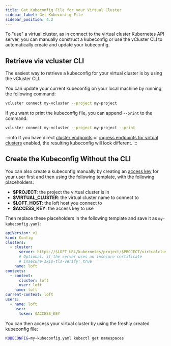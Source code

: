```yaml
---
title: Get Kubeconfig File for your Virtual Cluster
sidebar_label: Get Kubeconfig File
sidebar_position: 4.2
---
```


To "use" a virtual cluster, as in connect to the virtual cluster Kubernetes API server, you can
manually construct a kubeconfig or use the vCluster CLI to automatically create and update your
kubeconfig.

## Retrieve via vcluster CLI

The easiest way to retrieve a kubeconfig for your virtual cluster is by using the vCluster CLI.

You can update your current kubeconfig on your local machine by running the following command:

```bash
vcluster connect my-vcluster --project my-project
```

If you want to print the kubeconfig file, you can append `--print` to the command:

```bash
vcluster connect my-vcluster --project my-project --print
```

:::info
If you have direct [cluster endpoints](../../clusters/advanced/multi-region-mode.mdx) or
[ingress endpoints for virtual clusters](../advanced/ingress-access/)
enabled, the resulting kubeconfig will look different.
:::

## Create the Kubeconfig Without the CLI

You can also create a kubeconfig manually by creating an [access key](../../users/advanced/access-keys.mdx) for
your user first and then using the following template, with the following placeholders:

- **$PROJECT**: the project the virtual cluster is in
- **$VIRTUAL_CLUSTER**: the virtual cluster name to connect to
- **$LOFT_HOST**: the loft host you connect to
- **$ACCESS_KEY**: the access key to use

Then replace these placeholders in the following template and save it as `my-kubeconfig.yaml`:

```yaml
apiVersion: v1
kind: Config
clusters:
  - cluster:
      server: https://$LOFT_URL/kubernetes/project/$PROJECT/virtualcluster/$VIRTUAL_CLUSTER
      # Optional: if the server uses an insecure certificate
      # insecure-skip-tls-verify: true
    name: loft
contexts:
  - context:
      cluster: loft
      user: loft
    name: loft
current-context: loft
users:
  - name: loft
    user:
      token: $ACCESS_KEY
```

You can then access your virtual cluster by using the freshly created kubeconfig file:

```bash
KUBECONFIG=my-kubeconfig.yaml kubectl get namespaces
```
